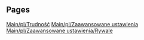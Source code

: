 
== Pages ==
[[Main/pl/Trudność]]
[[Main/pl/Zaawansowane ustawienia]]
[[Main/pl/Zaawansowane ustawienia/Rywale]]
